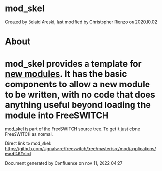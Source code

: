 
# mod_skel 

 Created by  Belaid Areski, last modified by  Christopher Rienzo on 2020.10.02

# About

# mod_skel provides a template for [new modules](../Community/Contributing-Code/Creating-New-Modules/index.mdx#about). It has the basic components to allow a new module to be written, with no code that does anything useful beyond loading the module into FreeSWITCH

mod\_skel is part of the FreeSWITCH source tree. To get it just clone FreeSWITCH as normal.  

Direct link to mod\_skel: <https://github.com/signalwire/freeswitch/tree/master/src/mod/applications/mod%5Fskel>

Document generated by Confluence on nov 11, 2022 04:27
